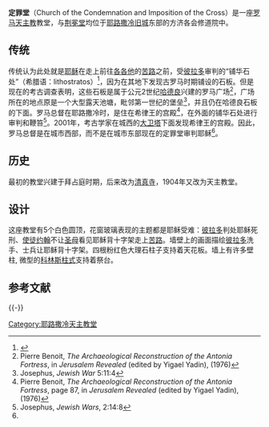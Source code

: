 {{Infobox religious building
|building_name=定罪堂 
|image=Church of the Condemnation and Imposition of the Cross (2008).JPG
|caption=
|location=[[耶路撒冷|耶路撒冷]]{{Coord|31|46|49.26|N|35|14|1.36|E|display=inline,title}}
|geo=
|religious_affiliation=[[罗马天主教会|罗马天主教会]]
|province=
|district=
|consecration_year=
|status=
|leadership=[[方济各会|方济各会]]
|website=
|architect=
|architecture_type=
|architecture_style=[[拜占庭式|拜占庭式]]
|facade_direction=
|year_completed=1904年
|construction_cost=
|specifications=no
|capacity=
|length=
|width=
|width_nave=
|height_max=
|dome_quantity=
|dome_height_outer=
|dome_height_inner=
|dome_dia_outer=
|dome_dia_inner=
|minaret_quantity=
|minaret_height=
|spire_quantity=
|spire_height=
|materials=
}}
'''定罪堂'''（Church of the Condemnation and Imposition of the Cross）是一座[[天主教會|罗马天主教]]教堂，与[[荆冕堂_(耶路撒冷)|荆冕堂]]均位于[[耶路撒冷旧城|耶路撒冷旧城]]东部的方济各会修道院中。

==传统==
传统认为此处就是[[耶稣|耶稣]]在走上前往[[各各他|各各他]]的[[苦路|苦路]]之前，受[[彼拉多|彼拉多]]审判的“铺华石处”（希腊语：lithostratos）<ref>{{bibleverse||John|19:13|}}</ref>，因为在其地下发现古罗马时期铺设的石板。但是现在的考古调查表明，这些石板是属于公元2世纪[[哈德良|哈德良]]兴建的罗马广场<ref name="#1">Pierre Benoit, ''The Archaeological Reconstruction of the Antonia Fortress'', in ''Jerusalem Revealed'' (edited by Yigael Yadin), (1976)</ref>，广场所在的地点原是一个大型露天池塘，毗邻第一世纪的堡垒<ref>Josephus, ''Jewish War'' 5:11:4</ref>，并且仍在哈德良石板的下面。罗马总督在耶路撒冷时，是住在希律王的宫殿<ref>Pierre Benoit, ''The Archaeological Reconstruction of the Antonia Fortress'', page 87, in ''Jerusalem Revealed'' (edited by Yigael Yadin), (1976)</ref>，在外面的铺华石处进行审判和鞭笞<ref>Josephus, ''Jewish Wars'', 2:14:8</ref>。2001年，考古学家在城西的[[大卫塔|大卫塔]]下面发现希律王的宫殿。因此，罗马总督是在城市西部，而不是在城市东部现在的定罪堂审判耶稣<ref name="#1"/>。

==历史==
最初的教堂兴建于拜占庭时期，后来改为[[清真寺|清真寺]]，1904年又改为天主教堂。

==设计==
这座教堂有5个白色圆顶，花窗玻璃表现的主题都是耶稣受难：[[本丟·彼拉多|彼拉多]]判处耶稣死刑、[[約翰_(使徒)|使徒约翰]]不让[[馬利亞_(耶穌的母親)|圣母]]看见耶稣背十字架走上[[苦路|苦路]]。墙壁上的画面描绘[[本丟·彼拉多|彼拉多]]洗手、士兵让耶稣背十字架。四根粉红色大理石柱子支持着天花板。墙上有许多壁柱, 微型的[[科林斯柱式|科林斯柱式]]支持着祭台。

==参考文献==
<references/>

{{-}}
{{耶路撒冷旧城}}
{{耶路撒冷教堂}}

[[Category:耶路撒冷天主教堂|Category:耶路撒冷天主教堂]]